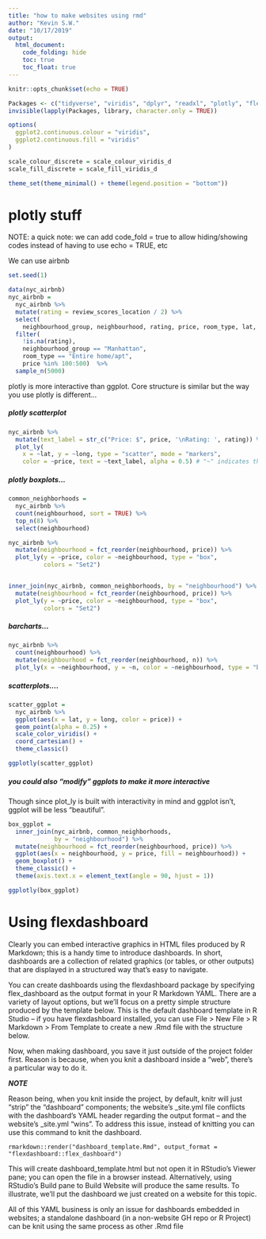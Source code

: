 ```yaml
---
title: "how to make websites using rmd"
author: "Kevin S.W."
date: "10/17/2019"
output: 
  html_document:
    code_folding: hide
    toc: true
    toc_float: true
---
```


```r
knitr::opts_chunk$set(echo = TRUE)

Packages <- c("tidyverse", "viridis", "dplyr", "readxl", "plotly", "flexdashboard", "p8105.datasets")
invisible(lapply(Packages, library, character.only = TRUE))

options(
  ggplot2.continuous.colour = "viridis",
  ggplot2.continuous.fill = "viridis"
)

scale_colour_discrete = scale_colour_viridis_d
scale_fill_discrete = scale_fill_viridis_d

theme_set(theme_minimal() + theme(legend.position = "bottom"))

```

# plotly stuff

NOTE: a quick note: we can add code_fold = true to allow hiding/showing codes instead of having to use echo = TRUE, etc

We can use airbnb

```r

set.seed(1)

data(nyc_airbnb)
nyc_airbnb = 
  nyc_airbnb %>% 
  mutate(rating = review_scores_location / 2) %>%
  select(
    neighbourhood_group, neighbourhood, rating, price, room_type, lat, long) %>%
  filter(
    !is.na(rating), 
    neighbourhood_group == "Manhattan",
    room_type == "Entire home/apt",
    price %in% 100:500)  %>% 
  sample_n(5000)

```

plotly is more interactive than ggplot. Core structure is similar but the way you use plotly is different...

##### plotly scatterplot

```r

nyc_airbnb %>%
  mutate(text_label = str_c("Price: $", price, '\nRating: ', rating)) %>%  # concatenate stuff into the texts
  plot_ly(
    x = ~lat, y = ~long, type = "scatter", mode = "markers",
    color = ~price, text = ~text_label, alpha = 0.5) # "~" indicates the "variable" you need for plotly

```

##### plotly boxplots...

```r

common_neighborhoods =
  nyc_airbnb %>% 
  count(neighbourhood, sort = TRUE) %>% 
  top_n(8) %>% 
  select(neighbourhood)

nyc_airbnb %>% 
  mutate(neighbourhood = fct_reorder(neighbourhood, price)) %>% 
  plot_ly(y = ~price, color = ~neighbourhood, type = "box",
          colors = "Set2")


inner_join(nyc_airbnb, common_neighborhoods, by = "neighbourhood") %>% 
  mutate(neighbourhood = fct_reorder(neighbourhood, price)) %>% 
  plot_ly(y = ~price, color = ~neighbourhood, type = "box",
          colors = "Set2")

```

##### barcharts...

```r

nyc_airbnb %>% 
  count(neighbourhood) %>% 
  mutate(neighbourhood = fct_reorder(neighbourhood, n)) %>% 
  plot_ly(x = ~neighbourhood, y = ~n, color = ~neighbourhood, type = "bar")

```

##### scatterplots....

```r

scatter_ggplot = 
  nyc_airbnb %>%
  ggplot(aes(x = lat, y = long, color = price)) +
  geom_point(alpha = 0.25) +
  scale_color_viridis() +
  coord_cartesian() +
  theme_classic()

ggplotly(scatter_ggplot)

```

##### you could also "modify" ggplots to make it more interactive

Though since plot_ly is built with interactivity in mind and ggplot isn't, ggplot will be less "beautiful". 

```r

box_ggplot = 
  inner_join(nyc_airbnb, common_neighborhoods,
             by = "neighbourhood") %>% 
  mutate(neighbourhood = fct_reorder(neighbourhood, price)) %>% 
  ggplot(aes(x = neighbourhood, y = price, fill = neighbourhood)) +
  geom_boxplot() +
  theme_classic() + 
  theme(axis.text.x = element_text(angle = 90, hjust = 1))

ggplotly(box_ggplot)

```

# Using flexdashboard

Clearly you can embed interactive graphics in HTML files produced by R Markdown; this is a handy time to introduce dashboards. In short, dashboards are a collection of related graphics (or tables, or other outputs) that are displayed in a structured way that’s easy to navigate.

You can create dashboards using the flexdashboard package by specifying flex_dashboard as the output format in your R Markdown YAML. There are a variety of layout options, but we’ll focus on a pretty simple structure produced by the template below. This is the default dashboard template in R Studio – if you have flexdashboard installed, you can use File > New File > R Markdown > From Template to create a new .Rmd file with the structure below.

Now, when making dashboard, you save it just outside of the project folder first. Reason is because, when you knit a dashboard inside a "web", there's a particular way to do it.

***NOTE***

Reason being, when you knit inside the project, by default, knitr will just "strip" the "dashboard" components; the website’s _site.yml file conflicts with the dashboard’s YAML header regarding the output format – and the website’s _site.yml “wins”. To address this issue, instead of knitting you can use this command to knit the dashboard.

`rmarkdown::render("dashboard_template.Rmd", output_format = "flexdashboard::flex_dashboard")`

This will create dashboard_template.html but not open it in RStudio’s Viewer pane; you can open the file in a browser instead. Alternatively, using RStudio’s Build pane to Build Website will produce the same results. To illustrate, we’ll put the dashboard we just created on a website for this topic.

All of this YAML business is only an issue for dashboards embedded in websites; a standalone dashboard (in a non-website GH repo or R Project) can be knit using the same process as other .Rmd file
